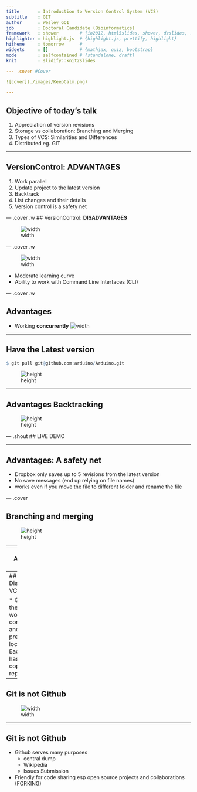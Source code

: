 ```yaml
---
title       : Introduction to Version Control System (VCS)
subtitle    : GIT
author      : Wesley GOI
job         : Doctoral Candidate (Bioinformatics)
framework   : shower        # {io2012, html5slides, shower, dzslides, ...}
highlighter : highlight.js  # {highlight.js, prettify, highlight}
hitheme     : tomorrow      #
widgets     : []            # {mathjax, quiz, bootstrap}
mode        : selfcontained # {standalone, draft}
knit        : slidify::knit2slides

--- .cover #Cover

![cover](./images/KeepCalm.png)

---
```


## Objective of today's talk

1. Appreciation of version revisions
2. Storage vs collaboration: Branching and Merging
3. Types of VCS: Similarities and Differences
4. Distributed eg. GIT

--- 

## VersionControl: **ADVANTAGES**

1. Work parallel
3. Update project to the latest version
2. Backtrack
4. List changes and their details
5. Version control is a safety net

--- .cover .w 
## VersionControl: **DISADVANTAGES**

![width](./images/terminal.png)

--- .cover .w 

![width](./images/terminal_white.png)

* Moderate learning curve
* Ability to work with Command Line Interfaces (CLI)

--- .cover .w

## Advantages 

* Working **concurrently**
![width](./images/gopher.jpg)

---

## Have the Latest version

```r
$ git pull git@github.com:arduino/Arduino.git
```

![height](./images/newest.png)

---

## Advantages Backtracking

![height](./images/blame.png)

--- .shout
## LIVE DEMO

---

## Advantages: A safety net

* Dropbox only saves up to 5 revisions from the latest version
* No save messages (end up relying on file names)
* works even if you move the file to different folder and rename the file

--- .cover

## Branching and merging

![height](http://nvie.com/img/git-model@2x.png)


---
## Available VCSs

* SVN
* Mercurial
* GIT

---
## GIT Distributed VCSs

* Gives you the ability to work concurrently and prevents locking. 
* Each user has a full copy of the repository

---
## Git is not Github
![width](./images/gitNTgithub.png)

---
## Git is not Github
* Github serves many purposes
  * central dump 
  * Wikipedia
  * Issues Submission
* Friendly for code sharing esp open source projects and collaborations (FORKING)

